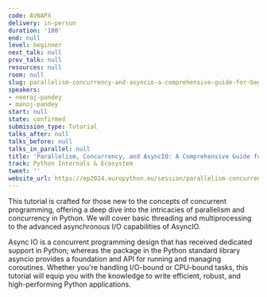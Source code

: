 ```yaml
---
code: AVNAPX
delivery: in-person
duration: '180'
end: null
level: beginner
next_talk: null
prev_talk: null
resources: null
room: null
slug: parallelism-concurrency-and-asyncio-a-comprehensive-guide-for-beginners
speakers:
- neeraj-pandey
- manoj-pandey
start: null
state: confirmed
submission_type: Tutorial
talks_after: null
talks_before: null
talks_in_parallel: null
title: 'Parallelism, Concurrency, and AsyncIO: A Comprehensive Guide for Beginners'
track: Python Internals & Ecosystem
tweet: ''
website_url: https://ep2024.europython.eu/session/parallelism-concurrency-and-asyncio-a-comprehensive-guide-for-beginners
---
```


This tutorial is crafted for those new to the concepts of concurrent programming, offering a deep dive into the intricacies of parallelism and concurrency in Python. We will cover basic threading and multiprocessing to the advanced asynchronous I/O capabilities of AsyncIO.

Async IO is a concurrent programming design that has received dedicated support in Python; whereas the package in the Python standard library asyncio provides a foundation and API for running and managing coroutines. Whether you're handling I/O-bound or CPU-bound tasks, this tutorial will equip you with the knowledge to write efficient, robust, and high-performing Python applications.
